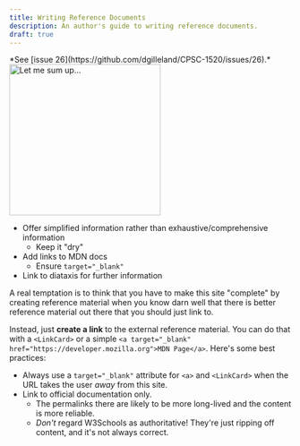 ```yaml
---
title: Writing Reference Documents
description: An author's guide to writing reference documents.
draft: true
---
```



<Aside title="Work-In-Progress (WIP)" type="caution">
*See [issue 26](https://github.com/dgilleland/CPSC-1520/issues/26).*
</Aside>


<Image src={princessBride} alt="Let me sum up..." class="float-end rounded-xl" width="270" />

- Offer simplified information rather than exhaustive/comprehensive information
    - Keep it "dry"
- Add links to MDN docs
    - Ensure `target="_blank"`
- Link to diataxis for further information

<Aside title="Don't Re-invent!" type="danger">
A real temptation is to think that you have to make this site "complete" by creating reference material when you know darn well that there is better reference material out there that you should just link to.

Instead, just **create a link** to the external reference material. You can do that with a `<LinkCard>` or a simple `<a target="_blank" href="https://developer.mozilla.org">MDN Page</a>`. Here's some best practices:

- Always use a `target="_blank"` attribute for `<a>` and `<LinkCard>` when the URL takes the user *away* from this site.
- Link to official documentation only.
  - The permalinks there are likely to be more long-lived and the content is more reliable.
  - *Don't* regard W3Schools as authoritative! They're just ripping off content, and it's not always correct.
</Aside>

<LinkCard title="Back to Author Guide" href="/CPSC-1520/about/author-guide/" />